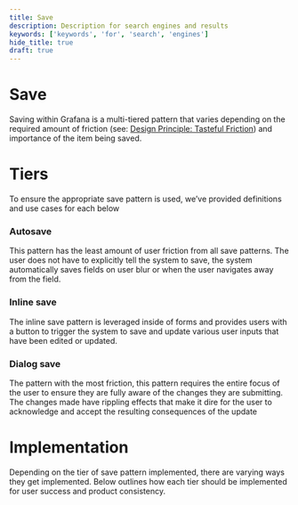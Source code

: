 ```yaml
---
title: Save
description: Description for search engines and results
keywords: ['keywords', 'for', 'search', 'engines']
hide_title: true
draft: true
---
```



# Save <Badge text='draft' color='orange'></Badge>

Saving within Grafana is a multi-tiered pattern that varies depending on the required amount of friction (see: [Design Principle: Tasteful Friction](/design-system/Foundations/design-principles#tasteful-friction)) and importance of the item being saved.

# Tiers

To ensure the appropriate save pattern is used, we’ve provided definitions and use cases for each below

### **Autosave**

This pattern has the least amount of user friction from all save patterns. The user does not have to explicitly tell the system to save, the system automatically saves fields on user blur or when the user navigates away from the field.

### **Inline save**

The inline save pattern is leveraged inside of forms and provides users with a button to trigger the system to save and update various user inputs that have been edited or updated.

### **Dialog save**

The pattern with the most friction, this pattern requires the entire focus of the user to ensure they are fully aware of the changes they are submitting. The changes made have rippling effects that make it dire for the user to acknowledge and accept the resulting consequences of the update

# Implementation

Depending on the tier of save pattern implemented, there are varying ways they get implemented. Below outlines how each tier should be implemented for user success and product consistency.

